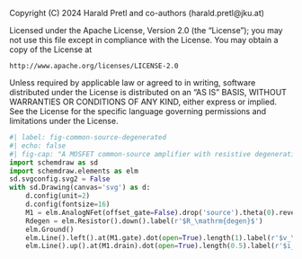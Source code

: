 ::: {.content-hidden}
Copyright (C) 2024 Harald Pretl and co-authors (harald.pretl@jku.at)

Licensed under the Apache License, Version 2.0 (the "License");
you may not use this file except in compliance with the License.
You may obtain a copy of the License at

    http://www.apache.org/licenses/LICENSE-2.0

Unless required by applicable law or agreed to in writing, software
distributed under the License is distributed on an "AS IS" BASIS,
WITHOUT WARRANTIES OR CONDITIONS OF ANY KIND, either express or implied.
See the License for the specific language governing permissions and
limitations under the License.
:::

```python
#| label: fig-common-source-degenerated
#| echo: false
#| fig-cap: "A MOSFET common-source amplifier with resistive degeneration."
import schemdraw as sd
import schemdraw.elements as elm
sd.svgconfig.svg2 = False
with sd.Drawing(canvas='svg') as d:
    d.config(unit=2)
    d.config(fontsize=16)
    M1 = elm.AnalogNFet(offset_gate=False).drop('source').theta(0).reverse().label(r'$g_\mathrm{m}$', loc='right')
    Rdegen = elm.Resistor().down().label(r'$R_\mathrm{degen}$')
    elm.Ground()
    elm.Line().left().at(M1.gate).dot(open=True).length(1).label(r'$v_\mathrm{in}$', 'left')
    elm.Line().up().at(M1.drain).dot(open=True).length(0.5).label(r'$i_\mathrm{out}$', 'right')
```
